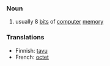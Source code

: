 ===Noun===
#usually 8 [[bit]]s of [[computer]] [[memory]]

===Translations===
*Finnish: [[tavu]]
*French: [[octet]]